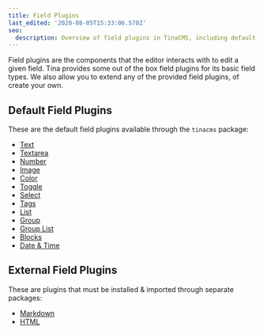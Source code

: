 ```yaml
---
title: Field Plugins
last_edited: '2020-08-05T15:33:06.570Z'
seo:
  description: Overview of field plugins in TinaCMS, including default plugins like Text, Textarea, Number, Image, Color, Toggle, and Select.
---
```


<WarningCallout body="This page is outdated, a current equivalent exists on the [Custom Field Components](/docs/extending-tina/custom-field-components/#default-field-plugins) page" />

Field plugins are the components that the editor interacts with to edit a given field. Tina provides some out of the box field plugins for its basic field types. We also allow you to extend any of the provided field plugins, of create your own.

## Default Field Plugins

These are the default field plugins available through the `tinacms` package:

- [Text](/docs/reference/toolkit/fields/text)
- [Textarea](/docs/reference/toolkit/fields/textarea)
- [Number](/docs/reference/toolkit/fields/number)
- [Image](/docs/reference/toolkit/fields/image)
- [Color](/docs/reference/toolkit/fields/color)
- [Toggle](/docs/reference/toolkit/fields/toggle)
- [Select](/docs/reference/toolkit/fields/select)
- [Tags](/docs/reference/toolkit/fields/tags)
- [List](/docs/reference/toolkit/fields/list)
- [Group](/docs/reference/toolkit/fields/group)
- [Group List](/docs/reference/toolkit/fields/group-list)
- [Blocks](/docs/reference/toolkit/fields/blocks)
- [Date & Time](/docs/reference/toolkit/fields/date)

## External Field Plugins

These are plugins that must be installed & imported through separate packages:

- [Markdown](/docs/reference/toolkit/fields/markdown)
- [HTML](/docs/reference/toolkit/fields/html)
